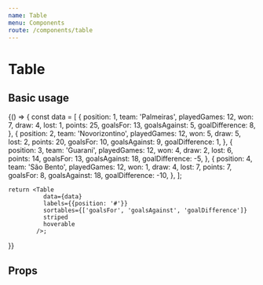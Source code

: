 ```yaml
---
name: Table
menu: Components
route: /components/table
---
```




# Table

## Basic usage

<Playground>
  {() => {
    const data = [
      {
        position: 1,
        team: 'Palmeiras',
        playedGames: 12,
        won: 7,
        draw: 4,
        lost: 1,
        points: 25,
        goalsFor: 13,
        goalsAgainst: 5,
        goalDifference: 8,
      },
      {
        position: 2,
        team: 'Novorizontino',
        playedGames: 12,
        won: 5,
        draw: 5,
        lost: 2,
        points: 20,
        goalsFor: 10,
        goalsAgainst: 9,
        goalDifference: 1,
      },
      {
        position: 3,
        team: 'Guarani',
        playedGames: 12,
        won: 4,
        draw: 2,
        lost: 6,
        points: 14,
        goalsFor: 13,
        goalsAgainst: 18,
        goalDifference: -5,
      },
      {
        position: 4,
        team: 'São Bento',
        playedGames: 12,
        won: 1,
        draw: 4,
        lost: 7,
        points: 7,
        goalsFor: 8,
        goalsAgainst: 18,
        goalDifference: -10,
      },
    ];

    return <Table
              data={data}
              labels={{position: '#'}}
              sortables={['goalsFor', 'goalsAgainst', 'goalDifference']}
              striped
              hoverable
            />;

}}

</Playground>

## Props

<Props of={Table} />
